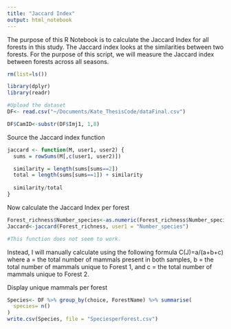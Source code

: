 ```yaml
---
title: "Jaccard Index"
output: html_notebook
---
```

The purpose of this R Notebook is to calculate the Jaccard Index for all forests in this study. The Jaccard index looks at the similarities between two forests. For the purpose of this script, we will measure the Jaccard index between forests across all seasons.

```r
rm(list=ls())

library(dplyr)
library(readr)

#Upload the dataset 
DF<- read.csv("~/Documents/Kate_ThesisCode/dataFinal.csv")

DF$CamID<-substr(DF$Imj1, 1,8)

```



Source the Jaccard index function
```r
jaccard <- function(M, user1, user2) {
  sums = rowSums(M[,c(user1, user2)])

  similarity = length(sums[sums==2])
  total = length(sums[sums==1]) + similarity
  
  similarity/total
}
```
Now calculate the Jaccard Index per forest
```r
Forest_richness$Number_species<-as.numeric(Forest_richness$Number_species)
Jaccard<-jaccard(Forest_richness, user1 = "Number_species")

#This function does not seem to work. 
```

Instead, I will manually calculate using the following formula
C(J)=a/(a+b+c) where a = the total number of mammals present in both samples, b = the total number of mammals unique to Forest 1, and c = the total number of mammals unique to Forest 2.


Display unique mammals per forest 
```r
Species<- DF %>% group_by(choice, ForestName) %>% summarise(
  species= n()
)
write.csv(Species, file = "SpeciesperForest.csv")
```


